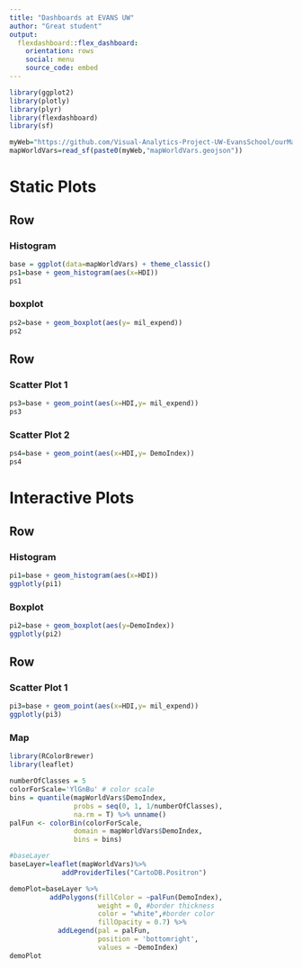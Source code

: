```yaml
---
title: "Dashboards at EVANS UW"
author: "Great student"
output: 
  flexdashboard::flex_dashboard:
    orientation: rows
    social: menu
    source_code: embed
---
```


```r
library(ggplot2)
library(plotly)
library(plyr)
library(flexdashboard)
library(sf)

myWeb="https://github.com/Visual-Analytics-Project-UW-EvansSchool/ourMap/raw/main/"
mapWorldVars=read_sf(paste0(myWeb,"mapWorldVars.geojson"))
```

Static Plots
=======================================================================

Row
-----------------------------------------------------------------------

### Histogram

```r
base = ggplot(data=mapWorldVars) + theme_classic()
ps1=base + geom_histogram(aes(x=HDI)) 
ps1
```


### boxplot 

```r
ps2=base + geom_boxplot(aes(y= mil_expend)) 
ps2
```

Row
-----------------------------------------------------------------------

### Scatter Plot 1

```r
ps3=base + geom_point(aes(x=HDI,y= mil_expend)) 
ps3
```

### Scatter Plot 2

```r
ps4=base + geom_point(aes(x=HDI,y= DemoIndex)) 
ps4
```

Interactive Plots
=======================================================================

Row
-----------------------------------------------------------------------

### Histogram 

```r
pi1=base + geom_histogram(aes(x=HDI)) 
ggplotly(pi1)
```

### Boxplot

```r
pi2=base + geom_boxplot(aes(y=DemoIndex)) 
ggplotly(pi2)

```

Row 
-----------------------------------------------------------------------

### Scatter Plot 1

```r
pi3=base + geom_point(aes(x=HDI,y= mil_expend)) 
ggplotly(pi3)
```

### Map

```r
library(RColorBrewer)
library(leaflet)

numberOfClasses = 5
colorForScale='YlGnBu' # color scale
bins = quantile(mapWorldVars$DemoIndex, 
                probs = seq(0, 1, 1/numberOfClasses),
                na.rm = T) %>% unname()
palFun <- colorBin(colorForScale, 
                domain = mapWorldVars$DemoIndex,
                bins = bins)

#baseLayer
baseLayer=leaflet(mapWorldVars)%>%
             addProviderTiles("CartoDB.Positron")

demoPlot=baseLayer %>% 
          addPolygons(fillColor = ~palFun(DemoIndex),
                      weight = 0, #border thickness
                      color = "white",#border color
                      fillOpacity = 0.7) %>% 
            addLegend(pal = palFun,
                      position = 'bottomright',
                      values = ~DemoIndex)
demoPlot
```